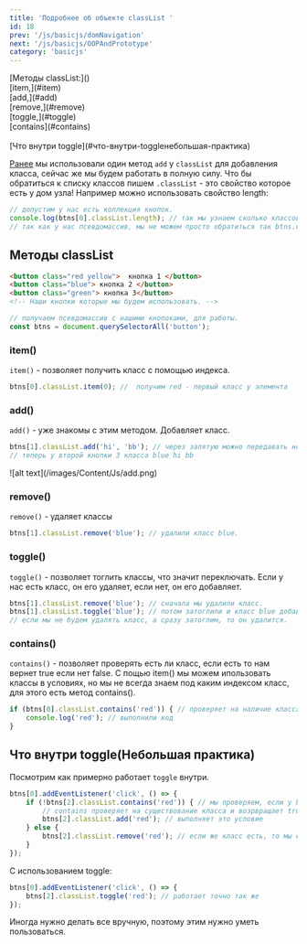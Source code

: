 ```yaml
---
title: 'Подробнее об объекте classList '
id: 18
prev: '/js/basicjs/domNavigation'
next: '/js/basicjs/OOPAndPrototype'
category: 'basicjs'
---
```



<div className='tag_js'>[Методы classList:]()</div>
<div className='mini_tag_js'>[item,](#item)</div>
<div className='mini_tag_js'>[add,](#add)</div>
<div className='mini_tag_js'>[remove,](#remove)</div>
<div className='mini_tag_js'>[toggle,](#toggle)</div>
<div className='mini_tag_js'>[contains](#contains)</div> <br/>
<div className='tag_js'>[Что внутри toggle](#что-внутри-toggleнебольшая-практика)</div>








<span className = 'link_js'> [Ранее](/js/basicjs/domHtml#работаем-с-css-селекторами-classlist) </span> мы использовали один метод `add` у `classList` для добавления класса, сейчас же мы будем работать в полную силу.
Что бы обратиться к списку классов пишем `.classList`  - это свойство которое есть у дом узла!
Например можно использовать свойство length:
```javaScript
// допустим у нас есть коллекция кнопок.
console.log(btns[0].classList.length); // так мы узнаем сколько классов у нашей первой кнопки их 2.
// так как у нас псевдомассив, мы не можем просто обратиться так btns.classList, нам нужно обращаться к элементу
```

## Методы classList ##
```html
<button class="red yellow">  кнопка 1 </button>
<button class="blue"> кнопка 2 </button>
<button class="green"> кнопка 3</button>
<!-- Наши кнопки которые мы будем использовать. -->
```
```javaScript
// получаем псевдомассив с нашими кнопоками, для работы.
const btns = document.querySelectorAll('button'); 
```
### item() ###
 `item()` - позволяет получить класс с помощью индекса.
```javaScript
btns[0].classList.item(0); //  получим red - первый класс у элемента
```
### add() ###
`add()` - уже знакомы с этим методом. Добавляет класс.
```javaScript
btns[1].classList.add('hi', 'bb'); // через запятую можно передавать несколько классов
// теперь у второй кнопки 3 класса blue hi bb
```

<div className='container-img'> <span className="img"> ![alt text](/images/Content/Js/add.png) </span></div>

### remove() ###
`remove()` - удаляет классы
```javaScript
btns[1].classList.remove('blue'); // удалили класс blue.
```
### toggle() ###
 `toggle()` - позволяет тоглить классы, что значит переключать. 
Если у нас есть класс, он его удаляет, если нет, он его добавляет.
```javaScript
btns[1].classList.remove('blue'); // сначала мы удалили класс.
btns[1].classList.toggle('blue'); // потом затоглили и класс blue добавился.
// если мы не будем удалять класс, а сразу затоглим, то он удалится.
```
### contains() ###
`contains()` - позволяет проверять есть ли класс, если есть то нам вернет true если нет false.
C пощью item() мы можем ипользовать классы в условиях, но мы не всегда знаем под каким индексом класс, для этого есть метод contains().
```javaScript
if (btns[0].classList.contains('red')) { // проверяет на наличие класса, получили правду 
    console.log('red'); // выполнили код
}
```
## Что внутри toggle(Небольшая практика) ##
Посмотрим как примерно работает `toggle` внутри.
```javaScript
btns[0].addEventListener('click', () => {
    if (!btns[2].classList.contains('red')) { // мы проверяем, если у btns[2] нету класса red, то мы его добавляем
        // contains проверяет на существование класса и возрвращает true если его нет, потому что мы использвуем оператор ! - не
        btns[2].classList.add('red'); // выполняет это условие
    } else {
        btns[2].classList.remove('red'); // если же класс есть, то мы его убираем
    }
});
```
С использованием toggle:
```javaScript
btns[0].addEventListener('click', () => {
    btns[2].classList.toggle('red'); // работает точно так же
});
```
Иногда нужно делать все вручную, поэтому этим нужно уметь пользоваться.
